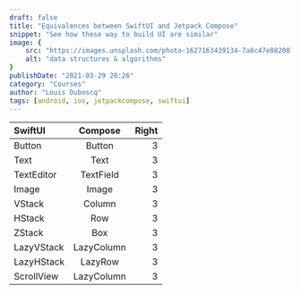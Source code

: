 ```yaml
---
draft: false
title: "Equivalences between SwiftUI and Jetpack Compose"
snippet: "See how these way to build UI are similar"
image: {
    src: "https://images.unsplash.com/photo-1627163439134-7a8c47e08208?&fit=crop&w=430&h=240",
    alt: "data structures & algorithms"
}
publishDate: "2021-03-29 20:26"
category: "Courses"
author: "Louis Duboscq"
tags: [android, ios, jetpackcompose, swiftui]
---
```

  
 
| SwiftUI | Compose | Right |
|:-----|:------:|------:|
| Button | Button | 3 |
| Text | Text | 3 |
| TextEditor | TextField | 3 |
| Image | Image | 3 |
| VStack | Column | 3 |
| HStack | Row | 3 |
| ZStack | Box | 3 |
| LazyVStack | LazyColumn | 3 |
| LazyHStack | LazyRow | 3 |
| ScrollView | LazyColumn | 3 |

	
	 